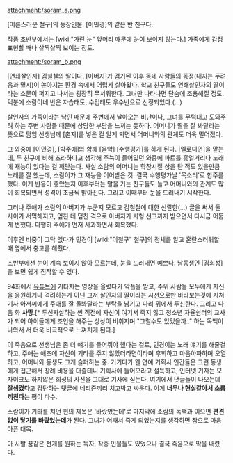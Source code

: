 attachment:/soram_a.png

[어른스러운 철구]의 등장인물. [이민경]의 같은 반 친구다.

작품 초반부에서는 [wiki:"가린 눈" 앞머리 때문에 눈이 보이지 않는다.] 가족에게 감정표현할 때나 살짝살짝 보이는 정도.

attachment:/soram_b.png

[연쇄살인자] 김철철의 딸이다. [아버지]가 검거된 이후 동네 사람들의 동정(내지는 두려움과 멸시)이 쏟아지는 환경 속에서 어렵게 살아왔다. 학교 친구들도 연쇄살인자의 딸이라는 소문이 퍼지고 나서는 굉장히 무서워한다. 그녀만 나타나면 단숨에 조용해질 정도. 덕분에 소람이네 반은 자습태도, 수업태도 우수반으로 선정되었다.(…)

살인자의 가족이라는 낙인 때문에 주변에서 날아오는 비난이나, 그녀를 무턱대고 도와주려 하는 주변 사람들 때문에 상당한 부담을 느끼는 듯하다. 어머니가 딸을 잘 봐달라는 뜻으로 담임 선생님께 [촌지]를 넣은 걸 알게 되면서 어머니와의 관계도 더욱 멀어졌다.

그 와중에 [이민경], [박주애]와 함께 [음악] [수행평가]를 하게 된다. [멜로디언]을 맡는데, 두 친구에 비해 초라하다고 생각해 주눅이 들어있던 와중에 파트를 흥얼거리다 노래에 재능이 있다는 걸 깨닫는다. 사실 소람의 어머니는 학창시절 상을 탄 적도 있을만큼 노래를 잘 했는데, 소람이가 그 재능을 이어받은 것. 결국 수행평가날 '목소리'로 합주를 했다. 이게 반응이 좋았는지 이후부터는 말을 거는 친구들도 늘고 어머니와의 관계도 많이 회복되면서 성격이 조금씩 밝아진다. 그리고 이때부터 눈을 드러내기 시작한다.

그러나 주애가 소람의 아버지가 누군지 모르고 김철철에 대한 신랄한(…) 글을 써서 둘 사이가 서먹해지고, 엎친 데 덮친 격으로 아버지가 사형 선고까지 받으면서 다시금 어둡게 변했다. 다행히 주애가 먼저 사과하면서 회복했다.

이후엔 비중이 그닥 없다가 민경이 [wiki:"이철구" 철구]의 정체를 알고 혼란스러워할 때 옆에서 충고를 해줬다.

초반부에선 눈이 계속 보이지 않아 모르는데, 눈을 드러내면 예쁘다. 남동생인 [김희성]을 보면 쉽게 짐작할 수 있다.

94화에서 [[유튜브]]에 기타치는 영상을 올렸다가 악플을 받고, 주위 사람들 모두에게 자신을 응원하거나 격려하는게 아닌 그저 살인자의 딸이라는 시선으로만 바라보는것에 지쳐 기사 아저씨에게 주애를 잘 돌봐달라는 부탁을 남기고 다리 위에서 투신한다. 그리고 다음 화 '''사망'''.[* 투신자살하는 씬 직전에 자신이 여기서 죽지 않고 청소년 자율쉼터의 교사가 되어 아이들에게 조언을 해주는 상상이 비춰지며 "그럴수도 있었을까.." 하는 독백이 나와서 서 더욱 비극적으로 느껴지게 된다.]

이 죽음으로 선생님은 좀 더 얘기를 들어줘야 했다는 걸로, 민경이는 노래 얘기를 해줄걸 하고, 주애는 애초에 자신이 기타를 주지 않았더라면이라며 후회하고 마음아파하며 오열하고, 어머니와 동생도 크게 슬퍼하는 중. 거기다가 웬 연예 기획사 인간들은 그런 동생에게 접근해서 장례 비용을 대줄테니 기획사에 들어오라고 설득하고, 인터넷 기자는 모자이크도 하지않은 희성의 사진을 그대로 기사에 싣는다. 여기에서 댓글들이 나오는데 '''잘생겼다'''고 감탄하는 댓글에 네티즌끼리 치고박고 싸운다. 이게 '''너무나 현실같아서 소름끼친다'''는 평이 다수.

소람이가 기타를 치던 편의 제목은 '바랐었는데'로 마지막에 소람의 독백과 이으면 '''편견없이 닿기를 바랐었는데'''가 된다. 그녀가 어째서 죽게 되었는지를 생각하면 참으로 마음아픈 대목.

아 시발 꿈같은 전개를 원하는 독자, 작중 인물들도 있었으나 결국 죽음으로 막을 내렸다.
